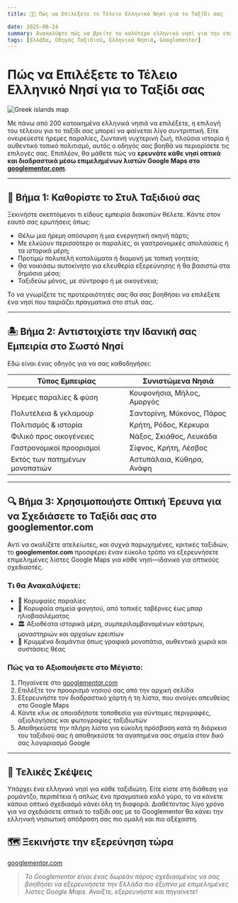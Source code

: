 ```yaml
---
title: 👌🏽 Πώς να Επιλέξετε το Τέλειο Ελληνικό Νησί για το Ταξίδι σας

date: 2025-06-24
summary: Ανακαλύψτε πώς να βρείτε το καλύτερο ελληνικό νησί για την επόμενη απόδραση σας, βασισμένο στο στυλ και τις προτιμήσεις ταξιδιού σας. Προ-εξερευνήστε κάθε νησί οπτικά χρησιμοποιώντας το googlementor.com.
tags: [Ελλάδα, Οδηγός Ταξιδιού, Ελληνικά Νησιά, Googlementor]
---
```


# Πώς να Επιλέξετε το Τέλειο Ελληνικό Νησί για το Ταξίδι σας

![Greek islands map](/assets/images/astypalea.webp)

Με πάνω από 200 κατοικημένα ελληνικά νησιά να επιλέξετε, η επιλογή του τέλειου για το ταξίδι σας μπορεί να φαίνεται λίγο συντριπτική. Είτε ονειρεύεστε ήρεμες παραλίες, ζωντανή νυχτερινή ζωή, πλούσια ιστορία ή αυθεντικό τοπικό πολιτισμό, αυτός ο οδηγός σας βοηθά να περιορίσετε τις επιλογές σας. Επιπλέον, θα μάθετε πώς να **ερευνάτε κάθε νησί οπτικά και διαδραστικά μέσω επιμελημένων λιστών Google Maps στο [googlementor.com](https://googlementor.com)**.

---

## 🌅 Βήμα 1: Καθορίστε το Στυλ Ταξιδιού σας

Ξεκινήστε σκεπτόμενοι τι είδους εμπειρία διακοπών θέλετε. Κάντε στον εαυτό σας ερωτήσεις όπως:

- Θέλω μια ήρεμη απόσυρση ή μια ενεργητική σκηνή πάρτι;  
- Με ελκύουν περισσότερο οι παραλίες, οι γαστρονομικές απολαύσεις ή τα ιστορικά μέρη;
- Προτιμώ πολυτελή καταλύματα ή διαμονή με τοπική γοητεία;  
- Θα νοικιάσω αυτοκίνητο για ελευθερία εξερεύνησης ή θα βασιστώ στα δημόσια μέσα;  
- Ταξιδεύω μόνος, με σύντροφο ή με οικογένεια;

Το να γνωρίζετε τις προτεραιότητές σας θα σας βοηθήσει να επιλέξετε ένα νησί που ταιριάζει πραγματικά στο στυλ σας.

---

## 🏝️ Βήμα 2: Αντιστοιχίστε την Ιδανική σας Εμπειρία στο Σωστό Νησί

Εδώ είναι ένας οδηγός για να σας καθοδηγήσει:

| Τύπος Εμπειρίας          | Συνιστώμενα Νησιά              |
|-----------------------------|----------------------------------|
| Ήρεμες παραλίες & φύση      | Κουφονήσια, Μήλος, Αμοργός       |
| Πολυτέλεια & γκλαμουρ            | Σαντορίνη, Μύκονος, Πάρος        |
| Πολιτισμός & ιστορία           | Κρήτη, Ρόδος, Κέρκυρα             |
| Φιλικό προς οικογένειες             | Νάξος, Σκιάθος, Λευκάδα         |
| Γαστρονομικοί προορισμοί         | Σίφνος, Κρήτη, Λέσβος            |
| Εκτός των πατημένων μονοπατιών         | Αστυπάλαια, Κύθηρα, Ανάφη       |

---

## 🔍 Βήμα 3: Χρησιμοποιήστε Οπτική Έρευνα για να Σχεδιάσετε το Ταξίδι σας στο googlementor.com

Αντί να σκαλίζετε ατελείωτες, και συχνά παρωχημένες, κριτικές ταξιδιών, το **googlementor.com** προσφέρει έναν εύκολο τρόπο να εξερευνήσετε επιμελημένες λίστες Google Maps για κάθε νησί—ιδανικό για οπτικούς σχεδιαστές.

### Τι θα Ανακαλύψετε:

- 📍 Κορυφαίες παραλίες 
- 🍴 Κορυφαία σημεία φαγητού, από τοπικές ταβέρνες έως μπαρ ηλιοβασιλέματος  
- 🏛️ Αξιοθέατα ιστορικά μέρη, συμπεριλαμβανομένων κάστρων, μοναστηριών και αρχαίων ερειπίων  
- 🧭 Κρυμμένα διαμάντια όπως γραφικά μονοπάτια, αυθεντικά χωριά και συστάσεις θέας  

### Πώς να το Αξιοποιήσετε στο Μέγιστο:

1. Πηγαίνετε στο [googlementor.com](https://googlementor.com)  
2. Επιλέξτε τον προορισμό νησιού σας από την αρχική σελίδα  
3. Εξερευνήστε τον διαδραστικό χάρτη ή τη λίστα, που ανοίγει απευθείας στο Google Maps 
4. Κάντε κλικ σε οποιαδήποτε τοποθεσία για σύντομες περιγραφές, αξιολογήσεις και φωτογραφίες ταξιδιωτών  
5. Αποθηκεύστε την πλήρη λίστα για εύκολη πρόσβαση κατά τη διάρκεια του ταξιδιού σας ή αποθηκεύστε τα αγαπημένα σας σημεία στον δικό σας λογαριασμό Google

---

## 🧳 Τελικές Σκέψεις

Υπάρχει ένα ελληνικό νησί για κάθε ταξιδιώτη. Είτε είστε στη διάθεση για ρομάντζο, περιπέτεια ή απλώς ένα πραγματικά καλό γύρο, το να κάνετε κάποιο οπτικό σχεδιασμό κάνει όλη τη διαφορά. Διαθέτοντας λίγο χρόνο για να σχεδιάσετε οπτικά το ταξίδι σας με το Googlementor θα κάνει την ελληνική νησιωτική απόδραση σας πιο ομαλή και πιο αξέχαστη.


## 🗺️ Ξεκινήστε την εξερεύνηση τώρα

[googlementor.com](https://googlementor.com)

> _Το Googlementor είναι ένας δωρεάν πόρος σχεδιασμένος να σας βοηθήσει να εξερευνήσετε την Ελλάδα πιο έξυπνα με επιμελημένες λίστες Google Maps. Ανοίξτε, εξερευνήστε και πηγαίνετε!_
